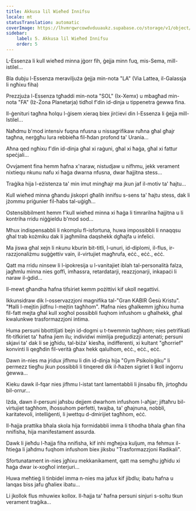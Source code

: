 ```yaml
---
title: Akkusa lil Wieħed Innifsu
locale: mt
statusTranslation: automatic
coverImage: https://lhvmrqwrcowdvduuaukz.supabase.co/storage/v1/object/public/strapi-uploads/small_cover-tratado-de-psicologia-revolucionaria.webp-5e15e1cec4e0ebebcde5d7fc7565d8fd.webp
sidebar:
    label: 5. Akkusa lil Wieħed Innifsu
    order: 5
---
```

L-Essenza li kull wieħed minna jġorr fih, ġejja minn fuq, mis-Sema, mill-istilel...

Bla dubju l-Essenza meraviljuża ġejja min-nota "LA" (Via Lattea, il-Galassja li ngħixu fiha)

Prezzjuża l-Essenza tgħaddi min-nota "SOL" (Ix-Xemx) u mbagħad min-nota "FA" (Iż-Żona Planetarja) tidħol f'din id-dinja u tippenetra ġewwa fina.

Il-ġenituri tagħna ħolqu l-ġisem xieraq biex jirċievi din l-Essenza li ġejja mill-Istilel...

Naħdmu b'mod intensiv fuqna nfusna u nissagrifikaw ruħna għal għajr tagħna, nerġgħu lura rebbieħa fil-ħdan profond ta' Urania...

Aħna qed ngħixu f'din id-dinja għal xi raġuni, għal xi ħaġa, għal xi fattur speċjali...

Ovvjament fina hemm ħafna x'naraw, nistudjaw u nifhmu, jekk verament nixtiequ nkunu nafu xi ħaġa dwarna nfusna, dwar ħajjitna stess...

Traġika hija l-eżistenza ta' min imut mingħajr ma jkun jaf il-motiv ta' ħajtu...

Kull wieħed minna għandu jiskopri għalih innifsu s-sens ta' ħajtu stess, dak li jżommu priġunier fil-ħabs tal-uġigħ...

Ostensibbilment hemm f'kull wieħed minna xi ħaġa li timrarilna ħajjitna u li kontriha rridu niġġieldu b'mod sod...

Mhux indispensabbli li nkomplu fl-isfortuna, huwa impossibbli li nnaqqsu għal trab kożmiku dak li jagħmilna daqshekk dgħajfa u infelici.

Ma jiswa għal xejn li nkunu kburin bit-titli, l-unuri, id-diplomi, il-flus, ir-razzjonaliżmu suġġettiv vain, il-virtujiet magħrufa, eċċ., eċċ., eċċ.

Qatt ma rridu ninsew li l-ipokresija u l-vanitajiet iblah tal-personalità falza, jagħmlu minna nies goffi, imħassra, retardatarji, reazzjonarji, inkapaċi li naraw il-ġdid...

Il-mewt għandha ħafna tifsiriet kemm pożittivi kif ukoll negattivi.

Ikkunsidraw dik l-osservazzjoni magnifika tal-"Gran KABIR Ġesù Kristu". "Ħalli l-mejtin jidfnu l-mejtin tagħhom". Ħafna nies għalkemm jgħixu huma fil-fatt mejta għal kull xogħol possibbli fuqhom infushom u għalhekk, għal kwalunkwe trasformazzjoni intima.

Huma persuni bbottiljati bejn id-dogmi u t-twemmin tagħhom; nies petrifikati fit-tifkiriet ta' ħafna jiem ilu; individwi mimlija preġudizzji antenati; persuni skjavi ta' dak li se jgħidu, tal-biża' kiesħa, indifferenti, xi kultant "għorrief" konvinti li qegħdin fil-verità għax hekk qalulhom, eċċ., eċċ., eċċ.

Dawn in-nies ma jridux jifhmu li din id-dinja hija "Gym Psikoloġiku" li permezz tiegħu jkun possibbli li tinqered dik il-ħażen sigriet li lkoll inġorru ġewwa...

Kieku dawk il-fqar nies jifhmu l-istat tant lamentabbli li jinsabu fih, jirtogħdu bil-orrur...

Iżda, dawn il-persuni jaħsbu dejjem dwarhom infushom l-aħjar; jiftaħru bil-virtujiet tagħhom, iħossuhom perfetti, twajba, ta' għajnuna, nobbli, karitatevoli, intelliġenti, li jwettqu d-dmirijiet tagħhom, eċċ.

Il-ħajja prattika bħala skola hija formidabbli imma li tiħodha bħala għan fiha nnifisha, hija manifestament assurda.

Dawk li jieħdu l-ħajja fiha nnifisha, kif inhi mgħejxa kuljum, ma fehmux il-ħtieġa li jaħdmu fuqhom infushom biex jiksbu "Trasformazzjoni Radikali".

Sfortunatament in-nies jgħixu mekkanikament, qatt ma semgħu jgħidu xi ħaġa dwar ix-xogħol interjuri...

Huwa meħtieġ li tinbidel imma n-nies ma jafux kif jibdlu; ibatu ħafna u lanqas biss jafu għaliex ibatu...

Li jkollok flus mhuwiex kollox. Il-ħajja ta' ħafna persuni sinjuri s-soltu tkun verament traġika...

